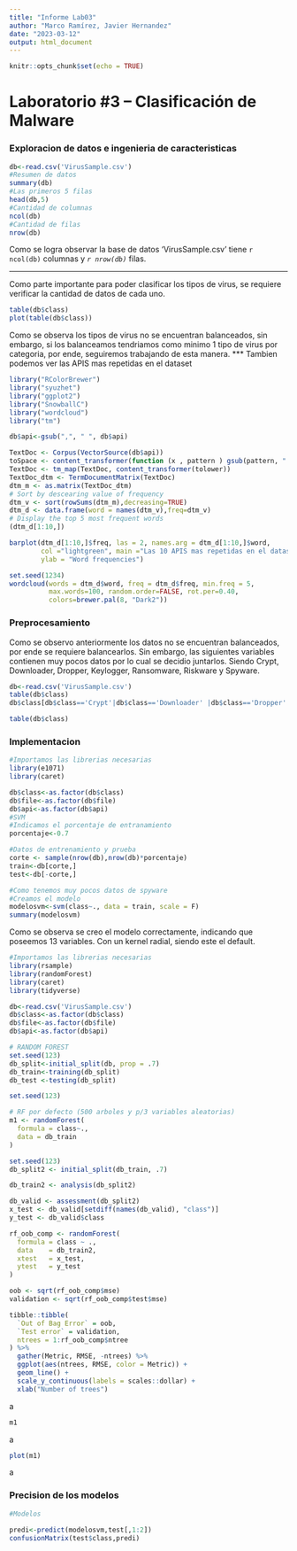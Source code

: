 ```yaml
---
title: "Informe Lab03"
author: "Marco Ramírez, Javier Hernandez"
date: "2023-03-12"
output: html_document
---
```


```r
knitr::opts_chunk$set(echo = TRUE)
```

# Laboratorio #3 – Clasificación de Malware

### Exploracion de datos e ingenieria de caracteristicas

```r
db<-read.csv('VirusSample.csv')
#Resumen de datos
summary(db)
#Las primeros 5 filas
head(db,5)
#Cantidad de columnas
ncol(db)
#Cantidad de filas
nrow(db)

```

Como se logra observar la base de datos 'VirusSample.csv' tiene `r ncol(db)` columnas y *`r nrow(db)`* filas.

***
Como parte importante para poder clasificar los tipos de virus, se requiere verificar la cantidad de datos de cada uno. 

```r
table(db$class)
plot(table(db$class))
```

Como se observa los tipos de virus no se encuentran balanceados, sin embargo, si los balanceamos tendriamos como minimo 1 tipo de virus por categoria, por ende, seguiremos trabajando de esta manera.
***
Tambien podemos ver las APIS mas repetidas en el dataset
```r
library("RColorBrewer")
library("syuzhet")
library("ggplot2")
library("SnowballC")
library("wordcloud")
library("tm")

db$api<-gsub(",", " ", db$api)

TextDoc <- Corpus(VectorSource(db$api))
toSpace <- content_transformer(function (x , pattern ) gsub(pattern, " ", x))
TextDoc <- tm_map(TextDoc, content_transformer(tolower))
TextDoc_dtm <- TermDocumentMatrix(TextDoc)
dtm_m <- as.matrix(TextDoc_dtm)
# Sort by descearing value of frequency
dtm_v <- sort(rowSums(dtm_m),decreasing=TRUE)
dtm_d <- data.frame(word = names(dtm_v),freq=dtm_v)
# Display the top 5 most frequent words
(dtm_d[1:10,])

barplot(dtm_d[1:10,]$freq, las = 2, names.arg = dtm_d[1:10,]$word,
        col ="lightgreen", main ="Las 10 APIS mas repetidas en el dataset",
        ylab = "Word frequencies")

set.seed(1234)
wordcloud(words = dtm_d$word, freq = dtm_d$freq, min.freq = 5,
          max.words=100, random.order=FALSE, rot.per=0.40, 
          colors=brewer.pal(8, "Dark2"))


```

### Preprocesamiento

Como se observo anteriormente los datos no se encuentran balanceados, por ende se requiere balancearlos. Sin embargo, las siguientes variables contienen muy pocos datos por lo cual se decidio juntarlos. Siendo Crypt, Downloader, Dropper, Keylogger, Ransomware, Riskware y Spyware.

```r
db<-read.csv('VirusSample.csv')
table(db$class)
db$class[db$class=='Crypt'|db$class=='Downloader' |db$class=='Dropper' |  db$class=='Keylogger'| db$class=='Ransomware'|db$class=='Riskware'| db$class=='Spyware'] <- 'Otro'

table(db$class)
```

### Implementacion

```r
#Importamos las librerias necesarias
library(e1071)
library(caret)

db$class<-as.factor(db$class)
db$file<-as.factor(db$file)
db$api<-as.factor(db$api)
#SVM
#Indicamos el porcentaje de entranamiento
porcentaje<-0.7

#Datos de entrenamiento y prueba
corte <- sample(nrow(db),nrow(db)*porcentaje)
train<-db[corte,]
test<-db[-corte,]

#Como tenemos muy pocos datos de spyware 
#Creamos el modelo
modelosvm<-svm(class~., data = train, scale = F)
summary(modelosvm)
```

Como se observa se creo el modelo correctamente, indicando que poseemos 13 variables. Con un kernel radial, siendo este el default.

```r
#Importamos las librerias necesarias
library(rsample) 
library(randomForest)
library(caret)
library(tidyverse)

db<-read.csv('VirusSample.csv')
db$class<-as.factor(db$class)
db$file<-as.factor(db$file)
db$api<-as.factor(db$api)

# RANDOM FOREST
set.seed(123)
db_split<-initial_split(db, prop = .7)
db_train<-training(db_split)
db_test <-testing(db_split)

set.seed(123)

# RF por defecto (500 arboles y p/3 variables aleatorias)
m1 <- randomForest(
  formula = class~.,
  data = db_train
)

set.seed(123)
db_split2 <- initial_split(db_train, .7)

db_train2 <- analysis(db_split2)

db_valid <- assessment(db_split2)
x_test <- db_valid[setdiff(names(db_valid), "class")]
y_test <- db_valid$class

rf_oob_comp <- randomForest(
  formula = class ~ .,
  data    = db_train2,
  xtest   = x_test,
  ytest   = y_test
)

oob <- sqrt(rf_oob_comp$mse)
validation <- sqrt(rf_oob_comp$test$mse)

tibble::tibble(
  `Out of Bag Error` = oob,
  `Test error` = validation,
  ntrees = 1:rf_oob_comp$ntree
) %>%
  gather(Metric, RMSE, -ntrees) %>%
  ggplot(aes(ntrees, RMSE, color = Metric)) +
  geom_line() +
  scale_y_continuous(labels = scales::dollar) +
  xlab("Number of trees")
```

a

```r
m1
```

a

```r
plot(m1)
```

a

### Precision de los modelos

```r
#Modelos

predi<-predict(modelosvm,test[,1:2])
confusionMatrix(test$class,predi)

```


